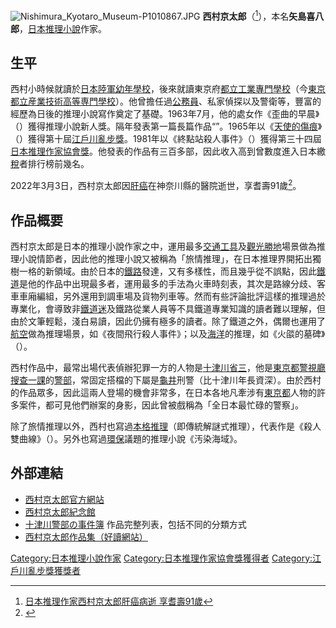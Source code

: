 
{{Infobox writer <!-- see Template:Infobox writer -->
| name          = 西村京太郎
| 原文名稱 = {{lang|ja|西村 京太郎}}
| 日文假名 = にしむら きょうたろう
| 羅馬拼音 = Nishimura Kyōtarō
| birth_name    = 矢島 喜八郎
| birth_date    = {{birth date|1930|9|6}}
| birth_place   = {{JPN-EMP}}[[東京府|東京府]][[荏原郡|荏原郡]]荏原町<br/>（現[[東京都|東京都]][[品川區|品川區]]）
| death_date    = {{death date and age|df=yes|2022|3|3|1930|9|6}}
| death_place   = {{JPN}}[[神奈川縣|神奈川縣]][[湯河原町|湯河原町]]
| occupation    = [[小説家|小説家]]<br/>[[推理作家|推理作家]]
| nationality   = {{JPN}}
| alma_mater    = [[東京都立大學|東京都立電機工業学校]]
| period        = 1961年 - 2022年
| genre         = [[推理小説|推理小説]]
| subject       = 
| movement      = 
| spouse        = 矢島瑞枝
| notable_works = 《黒之記憶》（1961年）<br />《[[天使的傷痕|天使的傷痕]]》<br />《寝台特快車殺人事件》<br />《終點站殺人事件》
| awards        = [[江戶川亂步獎|江戶川亂步獎]]（1965年）<br/>[[日本推理作家協会賞|日本推理作家協会賞]]（1981年）<br/>[[日本推理文學大獎|日本推理文學大獎]]（2005年）
| influences    = [[康奈爾·伍里奇|康奈爾·伍里奇]]
| influenced    = 
| website       = {{URL|http://www.i-younet.ne.jp/~kyotaro/}}
}}
[[File:Nishimura_Kyotaro_Museum-P1010867.JPG|right]]
'''西村京太郎'''（{{bd|1930年|9月6日|2022年|3月3日|catIdx=Nishimura}}<ref >[https://tw.news.yahoo.com/%E6%97%A5%E6%9C%AC%E6%8E%A8%E7%90%86%E4%BD%9C%E5%AE%B6%E8%A5%BF%E6%9D%91%E4%BA%AC%E5%A4%AA%E9%83%8E%E8%82%9D%E7%99%8C%E7%97%85%E9%80%9D-%E4%BA%AB%E8%80%86%E5%A3%BD-91-%E6%AD%B2-064521716.html 日本推理作家西村京太郎肝癌病逝 享耆壽91歲]</ref>），本名'''矢島喜八郎'''，[[日本|日本]][[推理小說|推理小說]]作家。

==生平==
西村小時候就讀於[[日本陸軍幼年學校|日本陸軍幼年學校]]，後來就讀東京府[[都立工業専門學校_(舊制)|都立工業專門學校]]（今[[東京都立産業技術高等専門學校|東京都立産業技術高等専門學校]]）。他曾擔任過[[公務員|公務員]]、私家偵探以及警衛等，豐富的經歷為日後的推理小說寫作奠定了基礎。1963年7月，他的處女作《歪曲的早晨》（{{lang|ja|歪んだ朝}}）獲得推理小說新人獎。隔年發表第一篇長篇作品“{{lang|ja|四つの終止符}}”。1965年以《[[天使的傷痕|天使的傷痕]]》（{{lang|ja|天使の傷痕}}）獲得第十屆[[江戶川亂步獎|江戶川亂步獎]]。1981年以《終點站殺人事件》（{{lang|ja|終着駅殺人事件}}）獲得第三十四屆[[日本推理作家協會獎|日本推理作家協會獎]]。他發表的作品有三百多部，因此收入高到曾數度進入日本繳[[稅|稅]]者排行榜前幾名。

2022年3月3日，西村京太郎因[[肝癌|肝癌]]在神奈川縣的醫院逝世，享耆壽91歲<ref>{{Cite web |url=https://www.daily.co.jp/society/main/2022/03/06/0015113466.shtml |title=作家の西村京太郎さん死去 |accessdate=2022-03-06 |date=2022-03-06 |publisher=デイリースポーツ}}</ref>。

==作品概要==
西村京太郎是日本的推理小說作家之中，運用最多[[交通工具|交通工具]]及[[觀光|觀光勝地]]場景做為推理小說情節者，因此他的推理小說又被稱為「旅情推理」，在日本推理界開拓出獨樹一格的新領域。由於日本的[[鐵路|鐵路]]發達，又有多樣性，而且幾乎從不誤點，因此[[鐵道|鐵道]]是他的作品中出現最多者，運用最多的手法為火車時刻表，其次是路線分歧、客車車廂編組，另外還用到調車場及貨物列車等。然而有些評論批評這樣的推理過於專業化，會導致非[[鐵道迷|鐵道迷]]及鐵路從業人員等不具鐵道專業知識的讀者難以理解，但由於文筆輕鬆，淺白易讀，因此仍擁有極多的讀者。除了鐵道之外，偶爾也運用了[[航空|航空]]做為推理場景，如《夜間飛行殺人事件》；以及[[海洋|海洋]]的推理，如《火燄的墓碑》（{{lang|ja|炎の墓標}}）。

西村作品中，最常出場代表偵辦犯罪一方的人物是[[十津川省三|十津川省三]]，他是[[東京都|東京都]][[警視廳|警視廳]][[搜查一課|搜查一課]]的[[警部|警部]]，常固定搭檔的下屬是[[龜井|龜井]]刑警（比十津川年長資深）。由於西村的作品眾多，因此這兩人登場的機會非常多，在日本各地凡牽涉有[[東京都|東京都]]人物的許多案件，都可見他們辦案的身影，因此曾被戲稱為「全日本最忙碌的警察」。

除了旅情推理以外，西村也寫過[[本格推理|本格推理]]（即傳統解謎式推理），代表作是《殺人雙曲線》（{{lang|ja|殺しの双曲線}}）。另外也寫過[[環保|環保]]議題的推理小說《汚染海域》。

==外部連結==
* [http://www.i-younet.ne.jp/~kyotaro/ 西村京太郎官方網站] {{Wayback|url=http://www.i-younet.ne.jp/~kyotaro/ |date=20210126144445 }}
* [https://web.archive.org/web/20060202002601/http://www.yugawara.or.jp/bijutu_nisi.htm 西村京太郎紀念館]
* [http://www.h6.dion.ne.jp/~jikenbo/ 十津川警部の事件簿] {{Wayback|url=http://www.h6.dion.ne.jp/~jikenbo/ |date=20120202133733 }} 作品完整列表，包括不同的分類方式
* [http://haodoo.net/?M=hd&P=mystery-5 西村京太郎作品集（好讀網站）] {{Wayback|url=http://haodoo.net/?M=hd&P=mystery-5 |date=20180424194717 }}
{{authority control}}
{{DEFAULTSORT:Nishimura, Kyoutarou}}
[[Category:日本推理小說作家|Category:日本推理小說作家]]
[[Category:日本推理作家協會獎獲得者|Category:日本推理作家協會獎獲得者]]
[[Category:江戶川亂步獎獲獎者|Category:江戶川亂步獎獲獎者]]